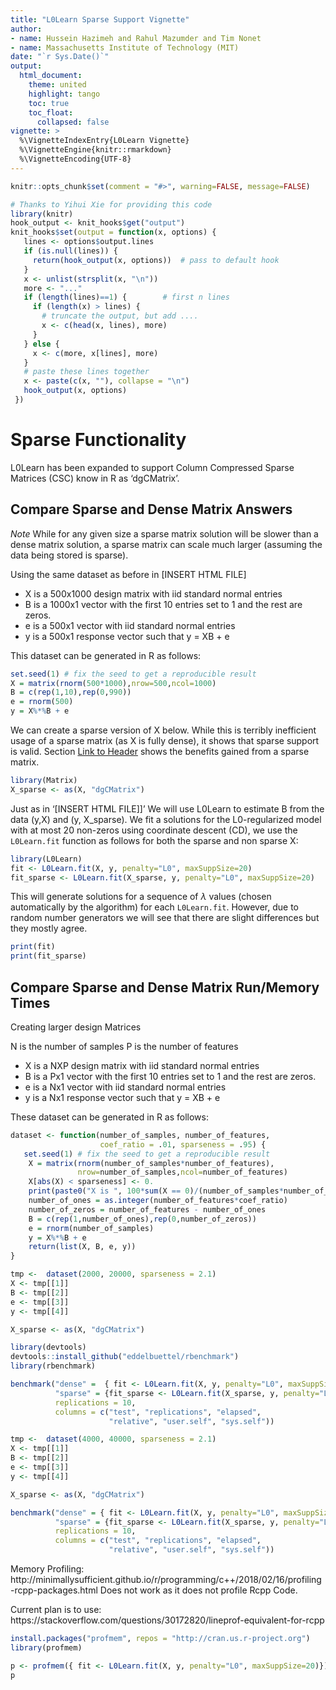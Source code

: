 ```yaml
---
title: "L0Learn Sparse Support Vignette"
author:
- name: Hussein Hazimeh and Rahul Mazumder and Tim Nonet
- name: Massachusetts Institute of Technology (MIT)
date: "`r Sys.Date()`"
output:
  html_document:
    theme: united
    highlight: tango
    toc: true
    toc_float:
      collapsed: false
vignette: >
  %\VignetteIndexEntry{L0Learn Vignette}
  %\VignetteEngine{knitr::rmarkdown}
  %\VignetteEncoding{UTF-8}
---
```


```r
knitr::opts_chunk$set(comment = "#>", warning=FALSE, message=FALSE)
```
```r
# Thanks to Yihui Xie for providing this code
library(knitr)
hook_output <- knit_hooks$get("output")
knit_hooks$set(output = function(x, options) {
   lines <- options$output.lines
   if (is.null(lines)) {
     return(hook_output(x, options))  # pass to default hook
   }
   x <- unlist(strsplit(x, "\n"))
   more <- "..."
   if (length(lines)==1) {        # first n lines
     if (length(x) > lines) {
       # truncate the output, but add ....
       x <- c(head(x, lines), more)
     }
   } else {
     x <- c(more, x[lines], more)
   }
   # paste these lines together
   x <- paste(c(x, ""), collapse = "\n")
   hook_output(x, options)
 })
```

# Sparse Functionality
L0Learn has been expanded to support Column Compressed Sparse Matrices (CSC) know in R as 'dgCMatrix'.

## Compare Sparse and Dense Matrix Answers
*Note* While for any given size a sparse matrix solution will be slower than a dense matrix solution, a sparse matrix can scale much larger (assuming the data being stored is sparse).

Using the same dataset as before in [INSERT HTML FILE]

* X is a 500x1000 design matrix with iid standard normal entries
* B is a 1000x1 vector with the first 10 entries set to 1 and the rest are zeros.
* e is a 500x1 vector with iid standard normal entries
* y is a 500x1 response vector such that y  = XB + e

This dataset can be generated in R as follows:
```r
set.seed(1) # fix the seed to get a reproducible result
X = matrix(rnorm(500*1000),nrow=500,ncol=1000)
B = c(rep(1,10),rep(0,990))
e = rnorm(500)
y = X%*%B + e
```
We can create a sparse version of X below. While this is terribly inefficient usage of a sparse matrix (as X is fully dense), it shows that sparse support is valid. Section [Link to Header](#Compare Sparse and Dense Matrix Run/Memory Time) shows the benefits gained from a sparse matrix.
```r
library(Matrix)
X_sparse <- as(X, "dgCMatrix")   
```

Just as in '[INSERT HTML FILE]]' We will use L0Learn to estimate B from the data (y,X) and (y, X_sparse). We fit a solutions for the L0-regularized model with at most 20 non-zeros using coordinate descent (CD), we use the `L0Learn.fit` function as follows for both the sparse and non sparse X:
```r
library(L0Learn)
fit <- L0Learn.fit(X, y, penalty="L0", maxSuppSize=20)
fit_sparse <- L0Learn.fit(X_sparse, y, penalty="L0", maxSuppSize=20)
```
This will generate solutions for a sequence of $\lambda$ values (chosen automatically by the algorithm) for each `L0Learn.fit`. However, due to random number generators we will see that there are slight differences but they mostly agree.
```r
print(fit)
print(fit_sparse)
```

## Compare Sparse and Dense Matrix Run/Memory Times

Creating larger design Matrices

N is the number of samples
P is the number of features

* X is a NXP design matrix with iid standard normal entries
* B is a Px1 vector with the first 10 entries set to 1 and the rest are zeros.
* e is a Nx1 vector with iid standard normal entries
* y is a Nx1 response vector such that y  = XB + e

These dataset can be generated in R as follows:
```r
dataset <- function(number_of_samples, number_of_features,
                    coef_ratio = .01, sparseness = .95) {
   set.seed(1) # fix the seed to get a reproducible result
    X = matrix(rnorm(number_of_samples*number_of_features),
               nrow=number_of_samples,ncol=number_of_features)
    X[abs(X) < sparseness] <- 0.
    print(paste0("X is ", 100*sum(X == 0)/(number_of_samples*number_of_features), " % sparse"))
    number_of_ones = as.integer(number_of_features*coef_ratio)
    number_of_zeros = number_of_features - number_of_ones
    B = c(rep(1,number_of_ones),rep(0,number_of_zeros))
    e = rnorm(number_of_samples)
    y = X%*%B + e
    return(list(X, B, e, y))
}
```


```r
tmp <-  dataset(2000, 20000, sparseness = 2.1)
X <- tmp[[1]]
B <- tmp[[2]]
e <- tmp[[3]]
y <- tmp[[4]]

X_sparse <- as(X, "dgCMatrix")  
```

```r
library(devtools)
devtools::install_github("eddelbuettel/rbenchmark")
library(rbenchmark)
```

```r
benchmark("dense" =  { fit <- L0Learn.fit(X, y, penalty="L0", maxSuppSize=20)},
          "sparse" = {fit_sparse <- L0Learn.fit(X_sparse, y, penalty="L0", maxSuppSize=20)},
          replications = 10,
          columns = c("test", "replications", "elapsed",
                      "relative", "user.self", "sys.self"))

```


```r
tmp <-  dataset(4000, 40000, sparseness = 2.1)
X <- tmp[[1]]
B <- tmp[[2]]
e <- tmp[[3]]
y <- tmp[[4]]

X_sparse <- as(X, "dgCMatrix")  
```

```r
benchmark("dense" = { fit <- L0Learn.fit(X, y, penalty="L0", maxSuppSize=20)},
          "sparse" = {fit_sparse <- L0Learn.fit(X_sparse, y, penalty="L0", maxSuppSize=20)},
          replications = 10,
          columns = c("test", "replications", "elapsed",
                      "relative", "user.self", "sys.self"))

```

Memory Profiling:
http://minimallysufficient.github.io/r/programming/c++/2018/02/16/profiling-rcpp-packages.html
    Does not work as it does not profile Rcpp Code.
    
Current plan is to use:
https://stackoverflow.com/questions/30172820/lineprof-equivalent-for-rcpp

```r
install.packages("profmem", repos = "http://cran.us.r-project.org")
library(profmem)
```

```r
p <- profmem({ fit <- L0Learn.fit(X, y, penalty="L0", maxSuppSize=20)})
p
```